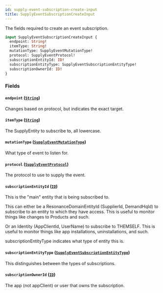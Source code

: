 ```yaml
---
id: supply-event-subscription-create-input
title: SupplyEventSubscriptionCreateInput
---
```



The fields required to create an event subscription.


```graphql
input SupplyEventSubscriptionCreateInput {
  endpoint: String!
  itemType: String!
  mutationType: SupplyEventMutationType!
  protocol: SupplyEventProtocol!
  subscriptionEntityId: ID!
  subscriptionEntityType: SupplyEventSubscriptionEntityType!
  subscriptionOwnerId: ID!
}
```


### Fields

#### `endpoint` ([`String`](/developers/supplier-apis/supply-api/graphql/reference/scalars/string))

Changes based on protocol, but indicates the exact target.


#### `itemType` ([`String`](/developers/supplier-apis/supply-api/graphql/reference/scalars/string))

The SupplyEntity to subscribe to, all lowercase.


#### `mutationType` ([`SupplyEventMutationType`](/developers/supplier-apis/supply-api/graphql/reference/enums/supply-event-mutation-type))

What type of event to listen for.


#### `protocol` ([`SupplyEventProtocol`](/developers/supplier-apis/supply-api/graphql/reference/enums/supply-event-protocol))

The protocol to use to supply the event.


#### `subscriptionEntityId` ([`ID`](/developers/supplier-apis/supply-api/graphql/reference/scalars/id))

This is the "main" entity that is being subscribed to.

This can either be a ResonanceDomainEntityId (SupplierId, DemandHqId) to subscribe to an entity to which they have access.
This is useful to monitor things like changes to Products and such.

Or an Identity (AppClientId, UserName) to subscribe to THEMSELF.
This is useful to monitor things like app installations, uninstallations, and such.

subscriptionEntityType indicates what type of entity this is.


#### `subscriptionEntityType` ([`SupplyEventSubscriptionEntityType`](/developers/supplier-apis/supply-api/graphql/reference/enums/supply-event-subscription-entity-type))

This distinguishes between the types of subscriptions.


#### `subscriptionOwnerId` ([`ID`](/developers/supplier-apis/supply-api/graphql/reference/scalars/id))

The app (not appClient) or user that owns the subscription.




